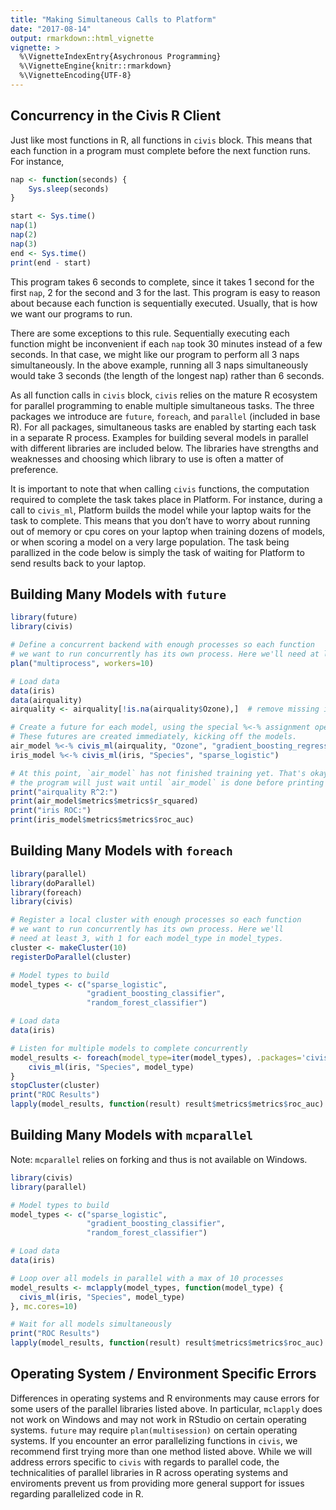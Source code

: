 ```yaml
---
title: "Making Simultaneous Calls to Platform"
date: "2017-08-14"
output: rmarkdown::html_vignette
vignette: >
  %\VignetteIndexEntry{Asychronous Programming}
  %\VignetteEngine{knitr::rmarkdown}
  %\VignetteEncoding{UTF-8}
---
```


## Concurrency in the Civis R Client

Just like most functions in R, all functions in `civis` block.  This means
that each function in a program must complete before the next function runs.
For instance,

```r
nap <- function(seconds) {
    Sys.sleep(seconds)
}

start <- Sys.time()
nap(1)
nap(2)
nap(3)
end <- Sys.time()
print(end - start)
```

This program takes 6 seconds to complete, since it takes 1 second for the
first `nap`, 2 for the second and 3 for the last. This program is easy to
reason about because each function is sequentially executed. Usually, that
is how we want our programs to run.

There are some exceptions to this rule. Sequentially executing each function
might be inconvenient if each `nap` took 30 minutes instead of a few seconds.
In that case, we might like our program to perform all 3 naps simultaneously.
In the above example, running all 3 naps simultaneously would take 3 seconds
(the length of the longest nap) rather than 6 seconds.

As all function calls in `civis` block, `civis` relies on the mature
R ecosystem for parallel programming to enable multiple simultaneous
tasks. The three packages we introduce are `future`, `foreach`, and
`parallel` (included in base R). For all packages, simultaneous tasks are
enabled by starting each task in a separate R process. Examples for building
several models in parallel with different libraries are included below. The
libraries have strengths and weaknesses and choosing which library to use is
often a matter of preference.

It is important to note that when calling `civis` functions, the computation
required to complete the task takes place in Platform.  For instance, during
a call to `civis_ml`, Platform builds the model while your laptop waits
for the task to complete.  This means that you don't have to worry about
running out of memory or cpu cores on your laptop when training dozens of
models, or when scoring a model on a very large population. The task being
parallized in the code below is simply the task of waiting for Platform to
send results back to your laptop.


## Building Many Models with `future`

```r
library(future)
library(civis)

# Define a concurrent backend with enough processes so each function
# we want to run concurrently has its own process. Here we'll need at least 2.
plan("multiprocess", workers=10)

# Load data
data(iris)
data(airquality)
airquality <- airquality[!is.na(airquality$Ozone),]  # remove missing in dv

# Create a future for each model, using the special %<-% assignment operator.
# These futures are created immediately, kicking off the models.
air_model %<-% civis_ml(airquality, "Ozone", "gradient_boosting_regressor")
iris_model %<-% civis_ml(iris, "Species", "sparse_logistic")

# At this point, `air_model` has not finished training yet. That's okay,
# the program will just wait until `air_model` is done before printing it.
print("airquality R^2:")
print(air_model$metrics$metrics$r_squared)
print("iris ROC:")
print(iris_model$metrics$metrics$roc_auc)
```


## Building Many Models with `foreach`

```r
library(parallel)
library(doParallel)
library(foreach)
library(civis)

# Register a local cluster with enough processes so each function
# we want to run concurrently has its own process. Here we'll
# need at least 3, with 1 for each model_type in model_types.
cluster <- makeCluster(10)
registerDoParallel(cluster)

# Model types to build
model_types <- c("sparse_logistic",
                 "gradient_boosting_classifier",
                 "random_forest_classifier")

# Load data
data(iris)

# Listen for multiple models to complete concurrently
model_results <- foreach(model_type=iter(model_types), .packages='civis') %dopar% {
    civis_ml(iris, "Species", model_type)
}
stopCluster(cluster)
print("ROC Results")
lapply(model_results, function(result) result$metrics$metrics$roc_auc)
```

## Building Many Models with `mcparallel`

Note: `mcparallel` relies on forking and thus is not available on Windows.

```r
library(civis)
library(parallel)

# Model types to build
model_types <- c("sparse_logistic",
                 "gradient_boosting_classifier",
                 "random_forest_classifier")

# Load data
data(iris)

# Loop over all models in parallel with a max of 10 processes
model_results <- mclapply(model_types, function(model_type) {
  civis_ml(iris, "Species", model_type)
}, mc.cores=10)

# Wait for all models simultaneously
print("ROC Results")
lapply(model_results, function(result) result$metrics$metrics$roc_auc)
```

## Operating System / Environment Specific Errors

Differences in operating systems and R environments may cause errors for
some users of the parallel libraries listed above.  In particular,
`mclapply` does not work on Windows and may not work in RStudio on
certain operating systems.  `future` may require `plan(multisession)` on
certain operating systems.  If you encounter an error parallelizing
functions in `civis`, we recommend first trying more than one method
listed above.  While we will address errors specific to `civis` with
regards to parallel code, the technicalities of parallel libraries in
R across operating systems and enviroments prevent us from providing
more general support for issues regarding parallelized code in R.
